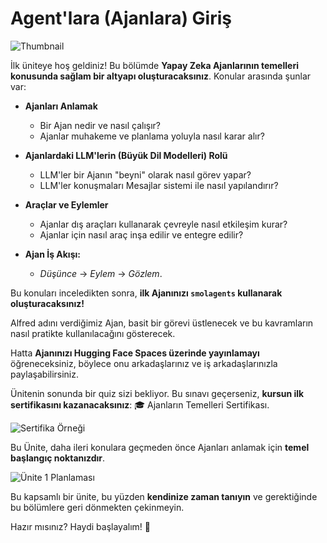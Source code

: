 # Agent'lara (Ajanlara) Giriş

<img src="https://huggingface.co/datasets/agents-course/course-images/resolve/main/en/unit1/thumbnail.jpg" alt="Thumbnail"/>

İlk üniteye hoş geldiniz! Bu bölümde **Yapay Zeka Ajanlarının temelleri konusunda sağlam bir altyapı oluşturacaksınız**. Konular arasında şunlar var:

- **Ajanları Anlamak**  
  - Bir Ajan nedir ve nasıl çalışır?  
  - Ajanlar muhakeme ve planlama yoluyla nasıl karar alır?

- **Ajanlardaki LLM'lerin (Büyük Dil Modelleri) Rolü**  
  - LLM'ler bir Ajanın "beyni" olarak nasıl görev yapar?  
  - LLM'ler konuşmaları Mesajlar sistemi ile nasıl yapılandırır?

- **Araçlar ve Eylemler**  
  - Ajanlar dış araçları kullanarak çevreyle nasıl etkileşim kurar?  
  - Ajanlar için nasıl araç inşa edilir ve entegre edilir?

- **Ajan İş Akışı:**  
  - *Düşünce* → *Eylem* → *Gözlem*.

Bu konuları inceledikten sonra, **ilk Ajanınızı `smolagents` kullanarak oluşturacaksınız!**

Alfred adını verdiğimiz Ajan, basit bir görevi üstlenecek ve bu kavramların nasıl pratikte kullanılacağını gösterecek.

Hatta **Ajanınızı Hugging Face Spaces üzerinde yayınlamayı** öğreneceksiniz, böylece onu arkadaşlarınız ve iş arkadaşlarınızla paylaşabilirsiniz.

Ünitenin sonunda bir quiz sizi bekliyor. Bu sınavı geçerseniz, **kursun ilk sertifikasını kazanacaksınız**: 🎓 Ajanların Temelleri Sertifikası.

<img src="https://huggingface.co/datasets/agents-course/course-images/resolve/main/en/unit1/certificate-example.jpg" alt="Sertifika Örneği"/>

Bu Ünite, daha ileri konulara geçmeden önce Ajanları anlamak için **temel başlangıç noktanızdır**.

<img src="https://huggingface.co/datasets/agents-course/course-images/resolve/main/en/unit1/whiteboard-no-check.jpg" alt="Ünite 1 Planlaması"/>

Bu kapsamlı bir ünite, bu yüzden **kendinize zaman tanıyın** ve gerektiğinde bu bölümlere geri dönmekten çekinmeyin.

Hazır mısınız? Haydi başlayalım! 🚀